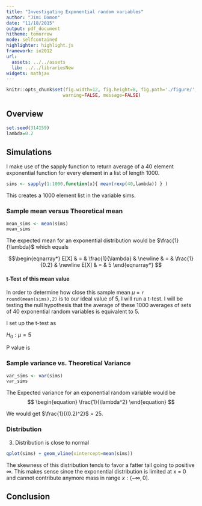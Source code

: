 ```yaml
---
title: "Investigating Exponential random variables"
author: "Jimi Damon"
date: "11/18/2015"
output: pdf_document
hitheme: tomorrow
mode: selfcontained
highlighter: highlight.js
framework: io2012
url:
  assets: ../../assets
  lib: ../../librariesNew
widgets: mathjax
---
```

```r
knitr::opts_chunk$set(fig.width=12, fig.height=8, fig.path='./figure/',
                     warning=FALSE, message=FALSE)
```

## Overview

```r
set.seed(314159)
lambda=0.2
```

## Simulations 

I make use of the sapply function to return average of a 40 element
exponential function for every element in a list of length 1000.

```r
sims <- sapply(1:1000,function(x){ mean(rexp(40,lambda)) } )
```

This creates a 1000 element list in the variable sims.

### Sample mean versus Theoretical mean

```r
mean_sims <- mean(sims)
mean_sims
```

The expected mean for an exponential distribution would be $\frac{1}{\lambda}$ which equals

$$\begin{eqnarray*}
E[X] & = & \frac{1}{\lambda} & \newline
     & = & \frac{1}{0.2} & \newline
E[X] & = & 5
\end{eqnarray*}
$$

#### t-Test of this mean value

In order to determine how close this sample mean $\mu$ = 
```r round(mean(sims),2)``` 
is to our ideal value of 5, I will run a t-test.  I will
be testing the null hypothesis that the average of these 1000 
averages of sets of 40 exponential random variables is equivalent to
5.  

I set up the t-test as 

$H_0 :  \mu= 5$

P value is 


### Sample variance vs. Theoretical Variance
```r
var_sims <- var(sims)
var_sims
```
The Expected variance for an exponential random variable would be 
$$
\begin{equation}
\frac{1}{\lambda^2}
\end{equation}
$$

We would get $\frac{1}{(0.2)^2}$ = 25.


### Distribution


3. Distribution is close to normal

```r
qplot(sims) + geom_vline(xintercept=mean(sims))
```

The skewness of this distribution tends to favor a fatter tail going to
positive $\infty$. This makes sense since the exponential distribution is limited 
at x = 0  and cannot contribute anymore mass in range $x : \left( -\infty, 0 \right]$.

## Conclusion